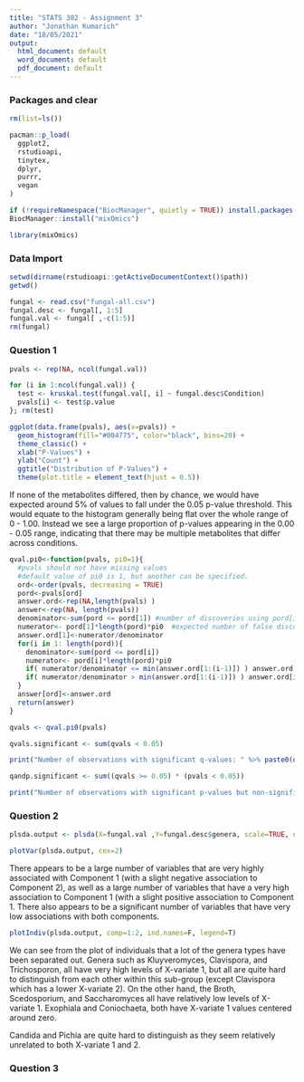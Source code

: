 ```yaml
---
title: "STATS 302 - Assignment 3"
author: "Jonathan Kumarich"
date: "18/05/2021"
output:
  html_document: default
  word_document: default
  pdf_document: default
---
```


### Packages and clear
```r
rm(list=ls())

pacman::p_load(
  ggplot2,
  rstudioapi,
  tinytex,
  dplyr,
  purrr,
  vegan
)

if (!requireNamespace("BiocManager", quietly = TRUE)) install.packages("BiocManager")
BiocManager::install("mixOmics")

library(mixOmics)

```

### Data Import
```r
setwd(dirname(rstudioapi::getActiveDocumentContext()$path))
getwd()

fungal <- read.csv("fungal-all.csv")
fungal.desc <- fungal[, 1:5]
fungal.val <- fungal[ ,-c(1:5)]
rm(fungal)
```

### Question 1
```r
pvals <- rep(NA, ncol(fungal.val))

for (i in 1:ncol(fungal.val)) {
  test <- kruskal.test(fungal.val[, i] ~ fungal.desc$Condition)
  pvals[i] <- test$p.value
}; rm(test)

ggplot(data.frame(pvals), aes(x=pvals)) + 
  geom_histogram(fill="#004775", color="black", bins=20) + 
  theme_classic() +
  xlab("P-Values") + 
  ylab("Count") + 
  ggtitle("Distribution of P-Values") +
  theme(plot.title = element_text(hjust = 0.5)) 

```

If none of the metabolites differed, then by chance, we would have expected around 5% of values to fall under the 0.05 p-value threshold. This would equate to the histogram generally being flat over the whole range of 0 - 1.00. Instead we see a large proportion of p-values appearing in the 0.00 - 0.05 range, indicating that there may be multiple metabolites that differ across conditions.

```r
qval.pi0<-function(pvals, pi0=1){
  #pvals should not have missing values
  #default value of pi0 is 1, but another can be specified.
  ord<-order(pvals, decreasing = TRUE)
  pord<-pvals[ord]
  answer.ord<-rep(NA,length(pvals) )
  answer<-rep(NA, length(pvals))
  denominator<-sum(pord <= pord[1]) #number of discoveries using pord[i] as the threshold
  numerator<- pord[1]*length(pord)*pi0  #expected number of false discoveries
  answer.ord[1]<-numerator/denominator
  for(i in 1: length(pord)){
    denominator<-sum(pord <= pord[i])
    numerator<- pord[i]*length(pord)*pi0
    if( numerator/denominator <= min(answer.ord[1:(i-1)]) ) answer.ord[i]<-numerator/denominator
    if( numerator/denominator > min(answer.ord[1:(i-1)]) ) answer.ord[i]<- min(answer.ord[1:(i-1)])
  }
  answer[ord]<-answer.ord
  return(answer)
}

qvals <- qval.pi0(pvals)

qvals.significant <- sum(qvals < 0.05)

print("Number of observations with significant q-values: " %>% paste0(qvals.significant))


```

```r

qandp.significant <- sum((qvals >= 0.05) * (pvals < 0.05))

print("Number of observations with significant p-values but non-significant q-values: " %>% paste0(qandp.significant))

```

### Question 2

```r

plsda.output <- plsda(X=fungal.val ,Y=fungal.desc$genera, scale=TRUE, ncomp=11) 

plotVar(plsda.output, cex=2)

```

There appears to be a large number of variables that are very highly associated with Component 1 (with a slight negative association to Component 2), as well as a large number of variables that have a very high association to Component 1 (with a slight positive association to Component 1. There also appears to be a significant number of variables that have very low associations with both components.

```r

plotIndiv(plsda.output, comp=1:2, ind.names=F, legend=T)

```

We can see from the plot of individuals that a lot of the genera types have been separated out. Genera such as Kluyveromyces, Clavispora, and Trichosporon, all have very high levels of X-variate 1, but all are quite hard to distinguish from each other within this sub-group (except Clavispora which has a lower X-variate 2). On the other hand, the Broth, Scedosporium, and Saccharomyces all have relatively low levels of X-variate 1. Exophiala and Coniochaeta, both have X-variate 1 values centered around zero.

Candida and Pichia are quite hard to distinguish as they seem relatively unrelated to both X-variate 1 and 2.

### Question 3
```r


```

